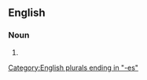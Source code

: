==English==

===Noun===
{{head|en|noun form}}

# {{plural of|gyrocompass|lang=en}}

[[Category:English plurals ending in "-es"]]